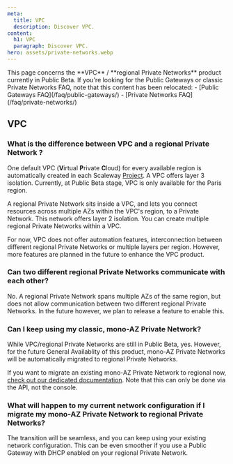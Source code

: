 ```yaml
---
meta:
  title: VPC 
  description: Discover VPC. 
content:
  h1: VPC 
  paragraph: Discover VPC.
hero: assets/private-networks.webp
---
```


<Message type="note">
  This page concerns the **VPC** / **regional Private Networks** product currently in Public Beta. If you're looking for the Public Gateways or classic Private Networks FAQ, note that this content has been relocated:
  - [Public Gateways FAQ](/faq/public-gateways/)
  - [Private Networks FAQ](/faq/private-networks/)
</Message>

## VPC

### What is the difference between VPC and a regional Private Network ?
One default VPC (**V**irtual **P**rivate **C**loud) for every available region is automatically created in each Scaleway [Project](/console/my-project/concepts/#project). A VPC offers layer 3 isolation. Currently, at Public Beta stage, VPC is only available for the Paris region.

A regional Private Network sits inside a VPC, and lets you connect resources across multiple AZs within the VPC's region, to a Private Network. This network offers layer 2 isolation. You can create multiple regional Private Networks within a VPC.

For now, VPC does not offer automation features, interconnection between different regional Private Networks or multiple layers per region. However, more features are planned in the future to enhance the VPC product.

### Can two different regional Private Networks communicate with each other?

No. A regional Private Network spans multiple AZs of the same region, but does not allow communication between two different regional Private Networks. In the future however, we plan to release a feature to enable this.

### Can I keep using my classic, mono-AZ Private Network?
While VPC/regional Private Networks are still in Public Beta, yes. However, for the future General Availablity of this product, mono-AZ Private Networks will be automatically migrated to regional Private Networks.

If you want to migrate an existing mono-AZ Private Network to regional now, [check out our dedicated documentation](/network/vpc/api-cli/vpc-private-beta/#migrating-existing-zonal-private-networks-to-regional-private-networks). Note that this can only be done via the API, not the console.

### What will happen to my current network configuration if I migrate my mono-AZ Private Network to regional Private Networks? 
The transition will be seamless, and you can keep using your existing network configuration. This can be even smoother if you use a Public Gateway with DHCP enabled on your regional Private Network.